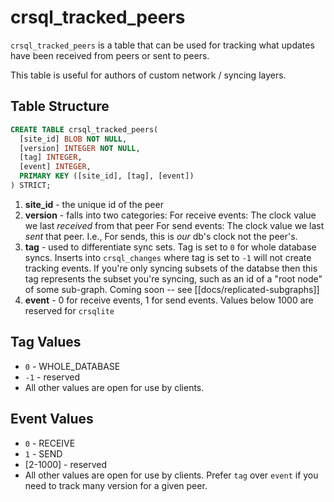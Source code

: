# crsql_tracked_peers

`crsql_tracked_peers` is a table that can be used for tracking what updates have been received from peers or sent to peers.

This table is useful for authors of custom network / syncing layers.

## Table Structure

```sql
CREATE TABLE crsql_tracked_peers(
  [site_id] BLOB NOT NULL,
  [version] INTEGER NOT NULL,
  [tag] INTEGER,
  [event] INTEGER,
  PRIMARY KEY ([site_id], [tag], [event])
) STRICT;
```

1. **site_id** - the unique id of the peer
2. **version** - falls into two categories:
    For receive events: The clock value we last _received_ from that peer
    For send events: The clock value we last _sent_ that peer. I.e., For sends, this is _our_ db's clock not the peer's.
3. **tag** - used to differentiate sync sets. Tag is set to `0` for whole database syncs. Inserts into `crsql_changes` where tag is set to `-1` will not create tracking events. If you're only syncing subsets of the databse then this tag represents the subset you're syncing, such as an id of a "root node" of some sub-graph. Coming soon -- see [[docs/replicated-subgraphs]]
4. **event** - 0 for receive events, 1 for send events. Values below 1000 are reserved for `crsqlite`

## Tag Values

- `0` - WHOLE_DATABASE
- `-1` - reserved
- All other values are open for use by clients.

## Event Values

- `0` - RECEIVE
- `1` - SEND
- [2-1000] - reserved
- All other values are open for use by clients. Prefer `tag` over `event` if you need to track many version for a given peer.

